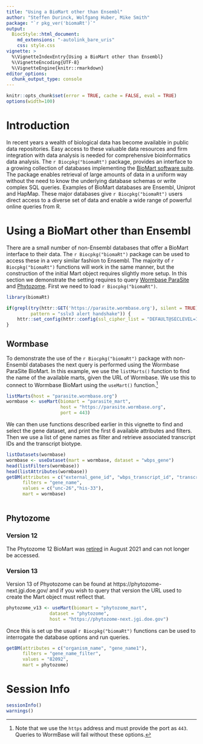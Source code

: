 ```yaml
---
title: "Using a BioMart other than Ensembl"
author: "Steffen Durinck, Wolfgang Huber, Mike Smith"
package: "`r pkg_ver('biomaRt')`"
output: 
  BiocStyle::html_document:
    md_extensions: "-autolink_bare_uris"
    css: style.css
vignette: >
  %\VignetteIndexEntry{Using a BioMart other than Ensembl}
  %\VignetteEncoding{UTF-8}  
  %\VignetteEngine{knitr::rmarkdown}
editor_options: 
  chunk_output_type: console
---
```


```r
knitr::opts_chunk$set(error = TRUE, cache = FALSE, eval = TRUE)
options(width=100)
```

# Introduction

In recent years a wealth of biological data has become available in public data repositories. Easy access to these valuable data resources and firm integration with data analysis is needed for comprehensive bioinformatics data analysis.  The `r Biocpkg("biomaRt")` package,  provides an interface to a growing collection of databases implementing the [BioMart software suite](http://www.biomart.org). The package enables retrieval of large amounts of data in a uniform way without the need to know the underlying database schemas or write complex SQL queries. Examples of BioMart databases are Ensembl, Uniprot and HapMap. These major databases give `r Biocpkg("biomaRt")` users direct access to a diverse set of data and enable a wide range of powerful online queries from R.

# Using a BioMart other than Ensembl

There are a small number of non-Ensembl databases that offer a BioMart interface to their data. The `r Biocpkg("biomaRt")` package can be used to access these in a very similar fashion to Ensembl.  The majority of `r Biocpkg("biomaRt")` functions will work in the same manner, but the construction of the initial Mart object requires slightly more setup.  In this section we demonstrate the setting requires to query [Wormbase ParaSite](https://parasite.wormbase.org/index.html) and [Phytozome](https://phytozome.jgi.doe.gov/pz/portal.html).  First we need to load `r Biocpkg("biomaRt")`.

```r
library(biomaRt)
```

```r
if(grepl(try(httr::GET('https://parasite.wormbase.org'), silent = TRUE)[1], 
         pattern = "sslv3 alert handshake")) {
    httr::set_config(httr::config(ssl_cipher_list = "DEFAULT@SECLEVEL=1"))  
}
```

## Wormbase

To demonstrate the use of the `r Biocpkg("biomaRt")` package with non-Ensembl databases the next query is performed using the Wormbase ParaSite BioMart.  In this example, we use the `listMarts()` function to find the name of the available marts, given the URL of Wormbase.  We use this to connect to Wormbase BioMart using the `useMart()` function.^[Note that we use the `https` address and must provide the port as `443`.  Queries to WormBase will fail without these options.]

```r
listMarts(host = "parasite.wormbase.org")
wormbase <- useMart(biomart = "parasite_mart", 
                    host = "https://parasite.wormbase.org", 
                    port = 443)
```

We can then use functions described earlier in this vignette to find and select the gene dataset, and print the first 6 available attributes and filters.  Then we use a list of gene names as filter and retrieve associated transcript IDs and the transcript biotype.

```r
listDatasets(wormbase)
wormbase <- useDataset(mart = wormbase, dataset = "wbps_gene")
head(listFilters(wormbase))
head(listAttributes(wormbase))
getBM(attributes = c("external_gene_id", "wbps_transcript_id", "transcript_biotype"), 
      filters = "gene_name", 
      values = c("unc-26","his-33"), 
      mart = wormbase)
     
```

## Phytozome

### Version 12

The Phytozome 12 BioMart was [retired](https://jgi.doe.gov/more-intuitive-phytozome-interface/) in August 2021 and can not longer be accessed.

### Version 13

Version 13 of Phyotozome can be found at https://phytozome-next.jgi.doe.gov/ and if you wish to query that version the URL used to create the Mart object must reflect that.

```r
phytozome_v13 <- useMart(biomart = "phytozome_mart", 
                dataset = "phytozome", 
                host = "https://phytozome-next.jgi.doe.gov")
```

Once this is set up the usual `r Biocpkg("biomaRt")` functions can be used to interrogate the database options and run queries.

```r
getBM(attributes = c("organism_name", "gene_name1"), 
      filters = "gene_name_filter", 
      values = "82092", 
      mart = phytozome)
```

# Session Info
```r
sessionInfo()
warnings()
```


